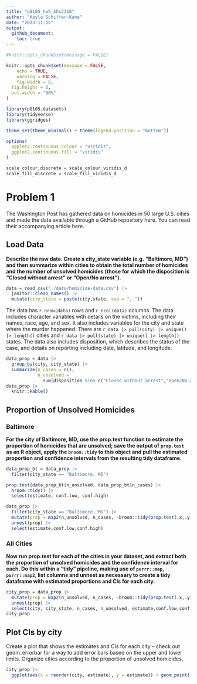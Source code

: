 ```yaml
---
title: "p8105_hw5_khs2318"
author: "Kayla Schiffer-Kane"
date: "2023-11-15"
output: 
  github_document:
    toc: true
---
```


```r
#knitr::opts_chunk$set(message = FALSE)

knitr::opts_chunk$set(message = FALSE,
	echo = TRUE,
	warning = FALSE,
	fig.width = 8, 
  fig.height = 6,
  out.width = "90%"
)

library(p8105.datasets)
library(tidyverse)
library(ggridges)

theme_set(theme_minimal() + theme(legend.position = "bottom"))

options(
  ggplot2.continuous.colour = "viridis",
  ggplot2.continuous.fill = "viridis"
)

scale_colour_discrete = scale_colour_viridis_d
scale_fill_discrete = scale_fill_viridis_d
```

# Problem 1 

The Washington Post has gathered data on homicides in 50 large U.S. cities and made the data available through a GitHub repository here. You can read their accompanying article here.

## Load Data

**Describe the raw data. Create a city_state variable (e.g. “Baltimore, MD”) and then summarize within cities to obtain the total number of homicides and the number of unsolved homicides (those for which the disposition is “Closed without arrest” or “Open/No arrest”).**

```r
data = read_csv('./data/homicide-data.csv') |>
  janitor::clean_names() |>
  mutate(city_state = paste(city,state, sep = ", "))

```


The data has `r nrow(data)` rows and `r ncol(data)` columns. The data includes character variables with details on the victims, including their names, race, age, and sex. It also includes variables for the city and state where the murder happened. There are `r data |> pull(city) |> unique() |> length()` cities and `r data |> pull(state) |> unique() |> length()` states. The data also includes disposition, which describes the status of the case, and details on reporting including date, latitude, and longitude. 


```r
data_prop = data |> 
  group_by(city, city_state) |>
  summarize(n_cases = n(), 
            n_unsolved = 
              sum(disposition %in% c("Closed without arrest","Open/No arrest")))
data_prop |>
  knitr::kable()
```


## Proportion of Unsolved Homicides

### Baltimore
**For the city of Baltimore, MD, use the prop.test function to estimate the proportion of homicides that are unsolved; save the output of `prop.test` as an R object, apply the `broom::tidy` to this object and pull the estimated proportion and confidence intervals from the resulting tidy dataframe.**

```r
data_prop_bt = data_prop |>
  filter(city_state == "Baltimore, MD")

prop.test(data_prop_bt$n_unsolved, data_prop_bt$n_cases) |>
  broom::tidy() |>
  select(estimate, conf.low, conf.high)

data_prop |>
  filter(city_state == "Baltimore, MD") |>
  mutate(prop = map2(n_unsolved, n_cases, ~broom::tidy(prop.test(.x,.y)))) |>
  unnest(prop) |>
  select(estimate,conf.low,conf.high)
```


### All Cities

**Now run prop.test for each of the cities in your dataset, and extract both the proportion of unsolved homicides and the confidence interval for each. Do this within a “tidy” pipeline, making use of `purrr::map`, `purrr::map2`, list columns and unnest as necessary to create a tidy dataframe with estimated proportions and CIs for each city.**

```r
city_prop = data_prop |>
  mutate(prop = map2(n_unsolved, n_cases, ~broom::tidy(prop.test(.x,.y)))) |>
  unnest(prop) |>
  select(city, city_state, n_cases, n_unsolved, estimate,conf.low,conf.high)
city_prop
```


## Plot CIs by city

Create a plot that shows the estimates and CIs for each city – check out geom_errorbar for a way to add error bars based on the upper and lower limits. Organize cities according to the proportion of unsolved homicides.

```r
city_prop |>
  ggplot(aes(x = reorder(city, estimate), y = estimate)) + geom_point() + geom_errorbar(aes(ymin = conf.low, ymax = conf.high)) + theme(axis.text.x = element_text(angle = 45, hjust = 1))

```




